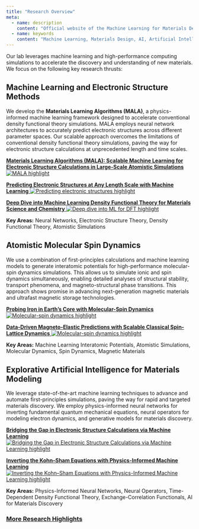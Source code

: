 ```yaml
---
title: "Research Overview"
meta:
  - name: description
    content: "Official website of the Machine Learning for Materials Design (ML4MD) Lab, led by Attila Cangi. Research overview section."
  - name: keywords
    content: "Machine Learning, Materials Design, AI, Artificial Intelligence, Cangi Lab, Research, Overview, Electronic Structure, Atomistic Simulations, MALA, Molecular Dynamics, Spin Dynamics, Explorative AI"
---
```


Our lab leverages machine learning and high-performance computing simulations to accelerate the discovery and understanding of new materials. We focus on the following key research thrusts:


## Machine Learning and Electronic Structure Methods

We develop the **Materials Learning Algorithms (MALA)**, a physics-informed machine learning framework designed to accelerate conventional density functional theory simulations. MALA employs neural network architectures to accurately predict electronic structures across different parameter spaces. Our scalable approach overcomes the limitations of conventional density functional theory simulations, paving the way for electronic structure calculations at unprecedented length and time scales.

::: {.slider}

<div class="slide">
  <a href="highlights_content/2509_comp_phys_commun.qmd">
    <strong>Materials Learning Algorithms (MALA): Scalable Machine Learning for Electronic Structure Calculations in Large-Scale Atomistic Simulations</strong>
  </a>
  <a href="highlights_content/2509_comp_phys_commun.qmd">
    <img src="highlights_content/2509_comp_phys_commun.webp" class="overview-thumbnail" alt="MALA highlight">
  </a>
</div>

<div class="slide">
  <a href="highlights_content/2306_npj_comput_mater.qmd">
    <strong>Predicting Electronic Structures at Any Length Scale with Machine Learning</strong>
  </a>
  <a href="highlights_content/2306_npj_comput_mater.qmd">
    <img src="highlights_content/2306_npj_comput_mater.webp" class="overview-thumbnail" alt="Predicting electronic structures highlight">
  </a>
</div>

<div class="slide">
  <a href="highlights_content/2204_phys_rev_mater.qmd">
    <strong>Deep Dive into Machine Learning Density Functional Theory for Materials Science and Chemistry</strong>
  </a>
  <a href="highlights_content/2204_phys_rev_mater.qmd">
    <img src="highlights_content/2204_phys_rev_mater.webp" class="overview-thumbnail" alt="Deep dive into ML for DFT highlight">
  </a>
</div>

:::

**Key Areas:** Neural Networks, Electronic Structure Theory, Density Functional Theory, Atomistic Simulations


## Atomistic Molecular Spin Dynamics

We use a combination of first-principles calculations and machine learning models to generate interatomic potentials for high-performance molecular-spin dynamics simulations. This allows us to simulate ionic and spin dynamics simultaneously, enabling detailed analyses of structural stability, transport phenomena, and magneto-structural phase transitions. This approach shows promise in advancing next-generation magnetic materials and ultrafast magnetic storage technologies.

::: {.slider}

<div class="slide">
  <a href="highlights_content/2412_iron_pnas.qmd">
    <strong>Probing Iron in Earth’s Core with Molecular-Spin Dynamics</strong>
  </a>
  <a href="highlights_content/2412_iron_pnas.qmd">
    <img src="highlights_content/2412_iron_pnas.webp" class="overview-thumbnail" alt="Molecular-spin dynamics highlight">
  </a>
</div>

<div class="slide">
  <a href="highlights_content/2109_npj_comput_mater.qmd">
    <strong>Data-Driven Magneto-Elastic Predictions with Scalable Classical Spin-Lattice Dynamics</strong>
  </a>
  <a href="highlights_content/2109_npj_comput_mater.qmd">
    <img src="highlights_content/2109_npj_comput_mater.webp" class="overview-thumbnail" alt="Molecular-spin dynamics highlight">
  </a>
</div>

:::

**Key Areas:** Machine Learning Interatomic Potentials, Atomistic Simulations, Molecular Dynamics, Spin Dynamics, Magnetic Materials


## Explorative Artificial Intelligence for Materials Modeling

We leverage state-of-the-art machine learning techniques to advance and automate first-principles simulations, paving the way for rapid and targeted materials discovery. We employ physics-informed neural networks for inverting fundamental quantum mechanical equations, neural operators for modeling electron dynamics, and generative models for materials discovery.

::: {.slider}

<div class="slide">
  <a href="highlights_content/2410_nat_comp_sci.qmd">
    <strong>Bridging the Gap in Electronic Structure Calculations via Machine Learning</strong>
  </a>
  <a href="highlights_content/2410_nat_comp_sci.qmd">
    <img src="highlights_content/2410_nat_comp_sci.webp" class="overview-thumbnail" alt="Bridging the Gap in Electronic Structure Calculations via Machine Learning highlight">
  </a>
</div>

<div class="slide">
  <a href="highlights_content/2403_mach_learn_sci_technol.qmd">
    <strong>Inverting the Kohn–Sham Equations with Physics-Informed Machine Learning</strong>
  </a>
  <a href="highlights_content/2403_mach_learn_sci_technol.qmd">
    <img src="highlights_content/2403_mach_learn_sci_technol.webp" class="overview-thumbnail" alt="Inverting the Kohn–Sham Equations with Physics-Informed Machine Learning highlight">
  </a>
</div>

:::

**Key Areas:** Physics-Informed Neural Networks, Neural Operators, Time-Dependent Density Functional Theory, Exchange-Correlation Functionals, AI for Materials Discovery


### [More Research Highlights](highlights.qmd)

<script>
$(document).ready(function(){
  $('.slider').slick({
    dots: true,
    infinite: true,
    speed: 300,
    slidesToShow: 1,
    centerMode: false,
    variableWidth: false,
    adaptiveHeight: true,
    arrows: true
  });
});
</script>